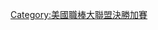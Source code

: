 {{Navbox
|name=美國職棒大聯盟決勝加賽
|state=autocollapse
|title=[[美國職棒大聯盟決勝加賽列表|美國職棒大聯盟決勝加賽]]
|listclass = hlist
|group1=
|list1=
* {{le|1946年國家聯盟龍頭決勝系列加賽|1946 National League tie-breaker series|1946年國聯}}
* [[1948年美國聯盟龍頭決勝加賽|1948年美聯]]
* {{le|1951年國家聯盟龍頭決勝系列加賽|1951 National League tie-breaker series|1951年國聯}}
* {{le|1959年國家聯盟龍頭決勝系列加賽|1959 National League tie-breaker series|1959年國聯}}
* {{le|1962年國家聯盟龍頭決勝系列加賽|1962 National League tie-breaker series|1962年國聯}}
* [[1978年美國聯盟東區封王決勝加賽|1978年美聯東區]]
* {{le|1980年國家聯盟西區封王決勝加賽|1980 National League West tie-breaker game|1980年國聯西區}}
* {{le|1995年美國聯盟西區封王決勝加賽|1995 American League West tie-breaker game|1995年美聯西區}}
* [[1998年國家聯盟外卡資格決勝加賽|1998年國聯外卡]]
* {{le|1999年國家聯盟外卡資格決勝加賽|1999 National League Wild Card tie-breaker game|1999年國聯外卡}}
* {{le|2007年國家聯盟外卡資格決勝加賽|2007 National League Wild Card tie-breaker game|2007年國聯外卡}}
* [[2008年美國聯盟中區封王決勝加賽|2008年美聯中區]]
* [[2009年美國聯盟中區封王決勝加賽|2009年美聯中區]]
* [[2013年美國聯盟外卡資格決勝加賽|2013年美聯外卡]]
* [[2018年國家聯盟中區封王決勝加賽|2018年國聯中區]]
* [[2018年國家聯盟西區封王決勝加賽|2018年國聯西區]]
}}<noinclude>
[[Category:美國職棒大聯盟決勝加賽]]
</noinclude>
